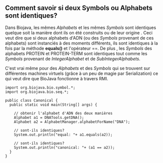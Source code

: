 == Comment savoir si deux Symbols ou Alphabets sont identiques? ==

Dans Biojava, les mêmes ''Alphabets'' et les mêmes ''Symbols'' sont identiques quelque soit la manière dont ils on été construits ou de leur origine . Ceci veut dire que si deux alphabets d'ADN (ou des ''Symbols'' provenant de ces alphabets) sont instanciés à des moments différents, ils sont identiques à la fois par la méthode '''equals()''' et l'opérateur ==. De plus , les ''Symbols'' des alphabets PROTEIN et PROTEIN-TERM sont identiques tout comme les ''Symbols'' provenant de ''IntegerAlphabet'' et de ''SubIntegerAlphabets''.

C'est vrai même pour des ''Alphabets'' et des ''Symbols'' qui se trouvent sur différentes machines virtuels (grâce à un peu de magie par Serialization) ce qui veut dire que BioJava fonctionne à travers RMI.

<pre>
import org.biojava.bio.symbol.*;
import org.biojava.bio.seq.*;

public class Canonical {
  public static void main(String[] args) {

    // obtenir l'alphabet d'ADN des deux manières
    Alphabet a1 = DNATools.getDNA();
    Alphabet a2 = AlphabetManager.alphabetForName("DNA");

    // sont-ils identiques?
    System.out.println("equal: "+ a1.equals(a2));

    // sont-ils identiques?
    System.out.println("canonical: "+ (a1 == a2));
  }
}
</pre>